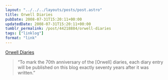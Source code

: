 ```yaml
---
layout: "../../../layouts/posts/post.astro"
title: Orwell Diaries
pubDate: 2008-07-31T15:20:11+00:00
updatedDate: 2008-07-31T15:20:11+00:00
tumblr_permalink: /post/44218884/orwell-diaries
tags: ["linklog"]
format: "link"
---
```


[Orwell Diaries][1]

> &ldquo;To mark the 70th anniversary of the [Orwell] diaries, each diary entry will be published on this blog exactly seventy years after it was written.&rdquo;

[1]: http://orwelldiaries.wordpress.com/
